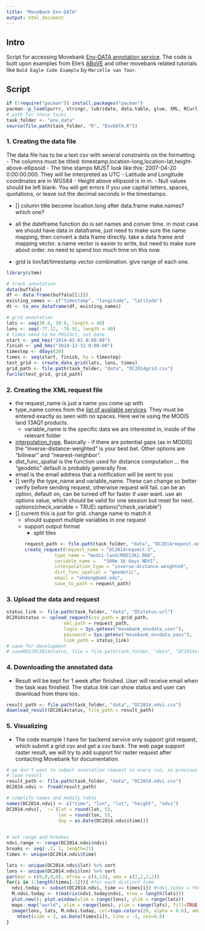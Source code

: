 ```yaml
---
title: "MoveBank Env-DATA"
output: html_document
---
```


## Intro
  Script for accessing Movebank [Env-DATA annotation service](https://www.movebank.org/cms/movebank-content/env-data).
  The code is built upon examples from Elie's [ABoVE](https://github.com/ABoVE-AotM/above) and other movebank related tutorials like `Bald Eagle Code Example` by `Mariëlle van Toor`.

## Script

```r
if (!require("pacman")) install.packages("pacman")
pacman::p_load(purrr, stringr, lubridate, data.table, glue, XML, RCurl, ggplot2, maps)
# path for these tasks
task_folder <- "env_data"
source(file.path(task_folder, "R", "EnvDATA.R"))
```


### 1. Creating the data file

The data file has to be a text csv with several constraints on the formatting:
- The columns must be titled: timestamp,location-long,location-lat,height-above-ellipsoid
- The time stamps MUST look like this: 2007-04-20 0:00:00.000. They will be interpreted as UTC
- Latitude and Longitude coordinates are in WGS84
- Height above ellipsoid is in m.
- Null values should be left blank.
You will get errors if you use capital letters, spaces, quotations, or leave out the decimal seconds in the timestamps.

- [] column title become location.long after data.frame make.names? which one?
- all the dateframe function do is set names and conver time. in most case we should have data in dataframe, just need to make sure the name mapping, then convert a data frame directly. take a data frame and mapping vector.
  a name vector is easier to write, but need to make sure about order. no need to spend too much time on this now.

- grid is lon/lat/timestamp vector combination. give range of each one.

```r
library(ctmm)

# track annotation
data(buffalo)
df <- data.frame(buffalo[[1]])
existing_names <- c("timestamp", "longitude", "latitude")
dt <- to_env_dataframe(df, existing_names)

# grid annotation
lats <- seq(38.8, 39.0, length = 40)
lons <- seq(-77.12, -76.91, length = 40)
# times need to be POSIXct, not Date
start <- ymd_hms("2014-01-01 0:00:00")
finish <- ymd_hms("2014-12-31 0:00:00")
timestep <- ddays(20)
times <- seq(start, finish, by = timestep)
test_grid <- create_data_grid(lats, lons, times)
grid_path <- file.path(task_folder, "data", "DC2014grid.csv")
fwrite(test_grid, grid_path)
```


### 2. Creating the XML request file
- the request_name is just a name you come up with
- type_name comes from the [list of available services](http://www.bioinfo.mpg.de/orn-gateway/services2.jsp). They must be entered exactly as seen with no spaces. Here we’re using the MODIS land 13AQ1 products.
  - variable_name is the specific data we are interested in, inside of the relevant folder
- [interpolation_type](https://www.movebank.org/node/6400). Basically - if there are potential gaps (as in MODIS) the “inverse-distance-weighted” is your best bet. Other options are “bilinear” and “nearest-neighbor”.
- dist_func_spatial is the function used for distance computation … the “geodetic” default is probably generally fine.
- email is the email address that a notification will be sent to you
- [] verify the type_name and variable_name. These can change so better verify before sending request, otherwise request will fail.
  can be an option, default on, can be turned off for faster if user want. use an options value, which should be valid for one session but reset for next. 
  options(check_variable = TRUE)
  options("check_variable")
- [] current this is just for grid. change name to match it
  - should support multiple variables in one request
  - support output format
    - split tiles
```r
request_path <- file.path(task_folder, "data", "DC2014request.xml")
create_request(request_name = "DC2014request-3",
               type_name = "modis-land/MOD13A1.006", 
               variable_name =   "500m 16 days NDVI",  
               interpolation_type = "inverse-distance-weighted",
               dist_func_spatial = "geodetic",
               email = "xhdong@umd.edu",
               save_to_path = request_path)
```


### 3. Upload the data and request

```r
status_link <- file.path(task_folder, "data", "DCstatus.url")
DC2014status <- upload_request(csv_path = grid_path, 
                     xml_path = request_path,
                     login = Sys.getenv("movebank_envdata_user"), 
                     password = Sys.getenv("movebank_envdata_pass"), 
                     link_path = status_link)
# save for development
# saveRDS(DC2014status, file = file.path(task_folder, "data", "DC2014status.rds"))
```


### 4. Downloading the annotated data
- Result will be kept for 1 week after finished. User will receive email when the task was finished. The status link can show status and user can download from there too.

```r
result_path <- file.path(task_folder, "data", "DC2014.ndvi.csv")
download_result(DC2014status, file_path = result_path)
```


### 5. Visualizing
- The code example I have for backend service only support grid request, which submit a grid csv and get a csv back. The web page support raster result, we will try to add support for raster request after contacting Movebank for documentation.

```r
# we don't want to submit annotation request in every run, so previous result are saved.
# load result
result_path <- file.path(task_folder, "data", "DC2014.ndvi.csv")
DC2014.ndvi <- fread(result_path)

# simplify names and modify table
names(DC2014.ndvi) <- c("time", "lon", "lat", "height", "ndvi")
DC2014.ndvi[, `:=`(lat = round(lat, 5), 
                   lon = round(lon, 5), 
                   day = as.Date(DC2014.ndvi$time))]

                            
# set range and breakes
ndvi.range <- range(DC2014.ndvi$ndvi)
breaks <- seq(-.2, 1, length=21)
times <- unique(DC2014.ndvi$time)

lats <- unique(DC2014.ndvi$lat) %>% sort
lons <- unique(DC2014.ndvi$lon) %>% sort
par(mar = c(0,0,0,0), mfrow = c(4,13), oma = c(2,2,2,2))
for(i in 1:length(times[-1])){ #for each distinct time
  ndvi.today <- subset(DC2014.ndvi, time == times[i]) #ndvi.today = the NDVI for that time
  M.ndvi.today <- t(matrix(ndvi.today$ndvi, nrow = length(lats)))
  plot.new(); plot.window(xlim = range(lons), ylim = range(lats))
  maps::map("world", xlim = range(lons), ylim = range(lats), fill=TRUE, col="grey", add=TRUE)
  image(lons, lats, M.ndvi.today, col=topo.colors(20, alpha = 0.6), add=TRUE, breaks = breaks) 
    mtext(side = 3, as.Date(times[i]), line = -1, cex=0.8)
}

```  
  

